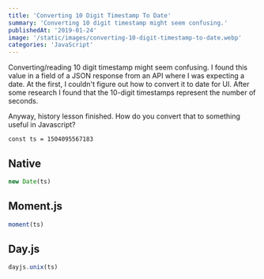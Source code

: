 ```yaml
---
title: 'Converting 10 Digit Timestamp To Date'
summary: 'Converting 10 digit timestamp might seem confusing.'
publishedAt: '2019-01-24'
image: '/static/images/converting-10-digit-timestamp-to-date.webp'
categories: 'JavaScript'
---
```


Converting/reading 10 digit timestamp might seem confusing. I found this value in a field of a JSON response from an API where I was expecting a date. At the first, I couldn't figure out how to convert it to date for UI. After some research I found that the 10-digit timestamps represent the number of seconds.

Anyway, history lesson finished. How do you convert that to something useful in Javascript?

```jsx:Timestamp
const ts = 1504095567183
```

## Native

```jsx
new Date(ts)
```

## Moment.js

```jsx
moment(ts)
```

## Day.js

```jsx
dayjs.unix(ts)
```
